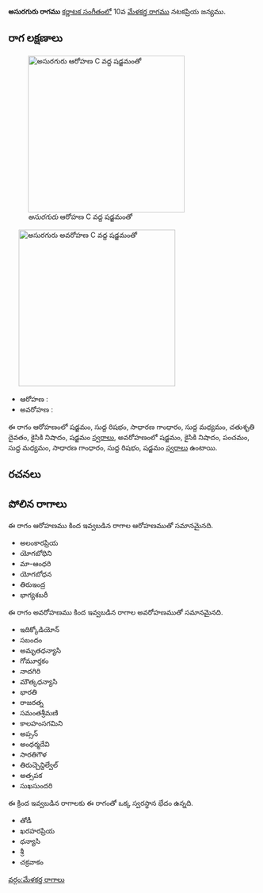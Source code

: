 {{Infobox ragam
	| name          	= అసురగురు
	| synonym	    	= 
	| mela          	= 
	| chakra        	= 
	| janaka        	= 
	| type          	= షడవ
	| arohanam      	= {{svaraC|S|R1|G2|M1|D2|N2|S'}} 
	| avarohanam    	= {{svaraC|S'|N2|P|M1|G2|R1|S}}
	| jeeva         	=
	| chhaya        	=
	| nyasa         	=
	| vishesha      	= 
	| equivalent  		= 
}}
{{కర్ణాటక సంగీత రాగాలు}}
'''అసురగురు రాగము''' [[కర్ణాటక సంగీతం]]లో 10వ [[మేళకర్త రాగము]] నటకప్రియ జన్యము. 


==రాగ లక్షణాలు==
[[Image:asuraguru_ar_kb2wiki.png|thumb|right|316px|''అసురగురు'' ఆరోహణ C వద్ద షడ్జమంతో]]
	[[Image:asuraguru_av_kb2wiki.png|thumb|right|316px|''అసురగురు'' అవరోహణ C వద్ద షడ్జమంతో]]

* ఆరోహణ : {{svaraC|S|R1|G2|M1|D2|N2|S'}} 
* అవరోహణ : {{svaraC|S'|N2|P|M1|G2|R1|S}}

ఈ రాగం ఆరోహణంలో షడ్జమం, సుద్ద  రిషభం, సాధారణ  గాంధారం, సుద్ద మధ్యమం, చతుశృతి దైవతం, కైసికి నిషాదం, షడ్జమం [[స్వరాలు]], అవరోహణంలో షడ్జమం, కైసికి నిషాదం, పంచమం, సుద్ద మధ్యమం, సాధారణ  గాంధారం, సుద్ద  రిషభం, షడ్జమం [[స్వరాలు]] ఉంటాయి.

==రచనలు==



==పోలిన రాగాలు==
ఈ రాగం ఆరోహణము కింద ఇవ్వబడిన రాగాల ఆరోహణముతో సమానమైనది.
* అలంకారప్రియ
* యోగబోధిని
* మా-ఆంధరి
* యోగబోధన
* తిరుఇంద్ర
* భాగ్యశబరీ

ఈ రాగం అవరోహణము కింద ఇవ్వబడిన రాగాల అవరోహణముతో సమానమైనది.
* ఇదిక్కోడియోన్
* సబందం
*  అమృతధన్యాసి
*  గోమూర్తకం
* నాదగిరి
* మౌత్కధన్యాసి
* భారతి
* రాజరత్న
* సమంతశ్రీమణి
*  కాలహంసగమిని
* అప్సన్
* అంధర్మదేవి
* సారతిగౌళ
* తిరుచ్చెన్దిల్వేల్
* అత్సపక
* సుఖసుందరి

ఈ క్రింద ఇవ్వబడిన రాగాలకు ఈ రాగంతో ఒక్క స్వరస్థాన భేదం ఉన్నది.
* తోడీ
* ఖరహరప్రియ
* ధన్యాసి
* శ్రీ
* చక్రవాకం



[[వర్గం:మేళకర్త రాగాలు]]